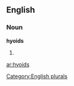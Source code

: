 
==English==

===Noun===
'''hyoids'''

# {{plural of|[[hyoid]]}}

[[Category:English plurals]]

[[ar:hyoids]]